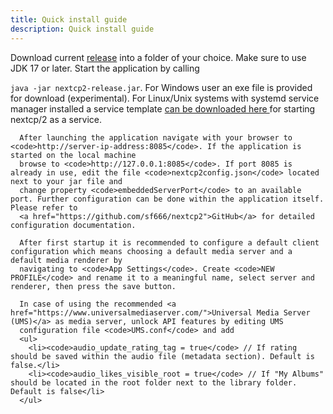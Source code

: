 ```yaml
---
title: Quick install guide
description: Quick install guide
---
```


Download current <a href="https://github.com/sf666/nextcp2/releases">release</a> into a folder of your choice. Make sure to use JDK 17 or later. Start the application by calling

<code>java -jar nextcp2-release.jar</code>. For Windows user an exe file is provided for download (experimental). For Linux/Unix systems
with systemd service manager installed a service template <a href="https://github.com/sf666/nextcp2/tree/main/startup-services/systemd">
  can be downloaded here
</a> for starting nextcp/2 as a service.

      After launching the application navigate with your browser to <code>http://server-ip-address:8085</code>. If the application is started on the local machine
      browse to <code>http://127.0.0.1:8085</code>. If port 8085 is already in use, edit the file <code>nextcp2config.json</code> located next to your jar file and
      change property <code>embeddedServerPort</code> to an available port. Further configuration can be done within the application itself. Please refer to
      <a href="https://github.com/sf666/nextcp2">GitHub</a> for detailed configuration documentation.

      After first startup it is recommended to configure a default client configuration which means choosing a default media server and a default media renderer by
      navigating to <code>App Settings</code>. Create <code>NEW PROFILE</code> and rename it to a meaningful name, select server and renderer, then press the save button.

      In case of using the recommended <a href="https://www.universalmediaserver.com/">Universal Media Server (UMS)</a> as media server, unlock API features by editing UMS
      configuration file <code>UMS.conf</code> and add
      <ul>
        <li><code>audio_update_rating_tag = true</code> // If rating should be saved within the audio file (metadata section). Default is false.</li>
        <li><code>audio_likes_visible_root = true</code> // If "My Albums" should be located in the root folder next to the library folder. Default is false</li>
      </ul>
